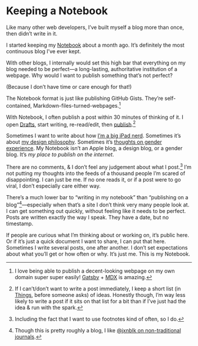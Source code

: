 # Keeping a Notebook

Like many other web developers, I’ve built myself a blog more than once, then didn’t write in it.

I started keeping my [Notebook](/) about a month ago. It’s definitely the most continuous blog I’ve ever kept.

With other blogs, I internally would set this high bar that everything on my blog needed to be perfect—a long-lasting, authoritative institution of a webpage. Why would I want to publish something that’s not perfect?

(Because I don’t have time or care enough for that!)

The Notebook format is just like publishing GitHub Gists. They’re self-contained, Markdown-files-turned-webpages.[^1]

With Notebook, I often publish a post within 30 minutes of thinking of it. I open [Drafts](https://getdrafts.com), start writing, re-read/edit, then [publish](https://notebook.eugene.me/2019-09-05_publishing_notebook_in_mdx_via_ipad/).[^2]

Sometimes I want to write about how [I’m a big iPad nerd](https://notebook.eugene.me/2019-09-05_windy_city_hacks_newsletters/). Sometimes it’s about [my design philosophy](https://notebook.eugene.me/2019-09-06_my_websites_look_the_same/). Sometimes it’s [thoughts on gender experience](https://notebook.eugene.me/2019-08-23_the_man/). My Notebook isn’t an Apple blog, a design blog, or a gender blog. It’s _my place to publish on the internet_.

There are no comments, & I don’t feel any judgement about what I post.[^3] I’m not putting my thoughts into the feeds of a thousand people I’m scared of disappointing. I can just be me. If no one reads it, or if a post were to go viral, I don’t especially care either way.

There’s a much lower bar to “writing in my notebook” than “publishing on a blog”[^4]—especially when that’s a site I don’t think very many people look at. I can get something out quickly, without feeling like it needs to be perfect. Posts are written exactly the way I speak. They have a date, but no timestamp.

If people are curious what I’m thinking about or working on, it’s public here. Or if it’s just a quick document I want to share, I can put that here. Sometimes I write several posts, one after another. I don’t set expectations about what you’ll get or how often or why. It’s just me. This is my Notebook.

[^1]: I love being able to publish a decent-looking webpage on my own domain super super easily! [Gatsby](https://www.gatsbyjs.org) + [MDX](https://mdxjs.com/) is amazing.

[^2]: If I can’t/don’t want to write a post immediately, I keep a short list (in [Things](https://culturedcode.com/things/), before someone asks) of ideas. Honestly though, I’m way less likely to write a post if it sits on that list for a bit than if I’ve just had the idea & run with the spark.

[^3]: Including the fact that I want to use footnotes kind of often, so I do.

[^4]: Though this is pretty roughly a blog, I like [@jxnblk on non-traditional journals](https://jxnblk.com/blog/microbeats-is-the-best-journal-ive-ever-kept/).
